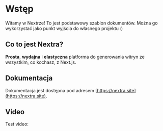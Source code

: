 # Wstęp

Witamy w Nextrze! To jest podstawowy szablon dokumentów. Można go wykorzystać jako punkt wyjścia do własnego projektu :)

## Co to jest Nextra?

**Prosta**, **wydajna** i **elastyczna** platforma do generowania witryn ze wszystkim, co kochasz, z Next.js.

## Dokumentacja

Dokumentacja jest dostępna pod adresem [https://nextra.site](https://nextra.site).

## Video
Test video:
<youtube videoId="1Y103StRUkI" />